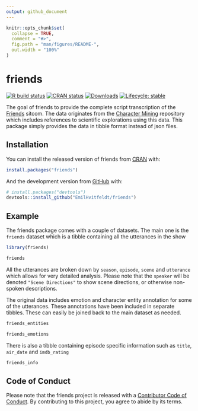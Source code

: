 ```yaml
---
output: github_document
---
```


<!-- README.md is generated from README.Rmd. Please edit that file -->

```r
knitr::opts_chunk$set(
  collapse = TRUE,
  comment = "#>",
  fig.path = "man/figures/README-",
  out.width = "100%"
)
```

# friends

<!-- badges: start -->
[![R build status](https://github.com/EmilHvitfeldt/friends/workflows/R-CMD-check/badge.svg)](https://github.com/EmilHvitfeldt/friends/actions)
[![CRAN status](http://www.r-pkg.org/badges/version/friends)](https://CRAN.R-project.org/package=friends)
[![Downloads](http://cranlogs.r-pkg.org/badges/friends)](https://CRAN.R-project.org/package=friends)
[![Lifecycle: stable](https://img.shields.io/badge/lifecycle-stable-brightgreen.svg)](https://www.tidyverse.org/lifecycle/#stable)
<!-- badges: end -->

The goal of friends to provide the complete script transcription of the [Friends](https://en.wikipedia.org/wiki/Friends) sitcom. The data originates from the [Character Mining](https://github.com/emorynlp/character-mining) repository which includes references to scientific explorations using this data. This package simply provides the data in tibble format instead of json files.

## Installation

You can install the released version of friends from [CRAN](https://CRAN.R-project.org) with:

``` r
install.packages("friends")
```

And the development version from [GitHub](https://github.com/) with:

``` r
# install.packages("devtools")
devtools::install_github("EmilHvitfeldt/friends")
```

## Example

The friends package comes with a couple of datasets. The main one is the `friends` dataset which is a tibble containing all the utterances in the show

```r
library(friends)

friends
```

All the utterances are broken down by `season`, `episode`, `scene` and `utterance` which allows for very detailed analysis. Please note that the `speaker` will be denoted `"Scene Directions"` to show scene directions, or otherwise non-spoken descriptions.

The original data includes emotion and character entity annotation for some of the utterances. These annotations have been included in separate tibbles. These can easily be joined back to the main dataset as needed.

```r
friends_entities

friends_emotions
```

There is also a tibble containing episode specific information such as `title`, `air_date` and `imdb_rating`

```r
friends_info
```

## Code of Conduct

Please note that the friends project is released with a [Contributor Code of Conduct](https://contributor-covenant.org/version/2/0/CODE_OF_CONDUCT.html). By contributing to this project, you agree to abide by its terms.
